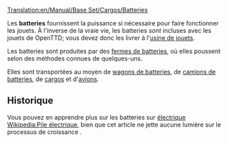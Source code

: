 [[Translation:en/Manual/Base Set/Cargos/Batteries]]

{{fr/Manual/Base Set/Cargos/Cargaison|nom=Batterie
|image=en/Manual/Base Set/Cargos/Batteries.png
|produit=[[fr/Manual/Base Set/Industries/Ferme de batterie|Ferme de batteries]]
|accepté=[[fr/Manual/Base Set/Industries/Usine de jouet|Usine de jouet]]
}}

Les '''batteries''' fournissent la puissance si nécessaire pour faire fonctionner les jouets. À l'inverse de la vraie vie, les batteries ''sont'' incluses avec les jouets de OpenTTD; vous devez donc les livrer à l'[[fr/Manual/Base Set/Industries/Usine de jouet|usine de jouets]].

Les batteries sont produites par des [[fr/Manual/Base Set/Industries/Ferme de batterie|fermes de batteries]], où elles poussent selon des méthodes connues de quelques-uns.

Elles sont transportées au moyen de [[fr/Manual/Base Set/Trains/Wagon de batteries|wagons de batteries]], de [[fr/Manual/Base Set/Road Vehicles/Camion de batteries|camions de batteries]], de [[fr/Manual/Bateaux|cargos]] et d'[[fr/Manual/Avions|avions]].

==Historique==
Vous pouvez en apprendre plus sur les batteries sur [https://www.wikipedia.org/wiki/fr:Pile électrique Wikipedia:Pile électrique], bien que cet article ne jette aucune lumière sur le processus de croissance  {{en/Emoticon|:D}}.